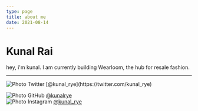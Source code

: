 ```yaml
---
type: page
title: about me
date: 2021-08-14
---
```


# Kunal Rai

hey, i'm kunal. I am currently building Wearloom, the hub for resale fashion.

---



<div>
  <Image
  src="/images/twitter.png"
  alt="Photo"
  width={10}
  height={10}
  priority
  className="next-image"
  /> Twitter [@kunal_rye](https://twitter.com/kunal_rye)
  <br />

  <Image
  src="/images/github.png"
  alt="Photo"
  width={10}
  height={10}
  priority
  className="next-image"
  /> GitHub [@kunalrye](https://github.com/kunalrye)
  <br />
  <Image
  src="/images/github.png"
  alt="Photo"
  width={10}
  height={10}
  priority
  className="next-image"
  /> Instagram [@kunal_rye](https://instagram.com/kunal_rye)
  <br />
</div>
